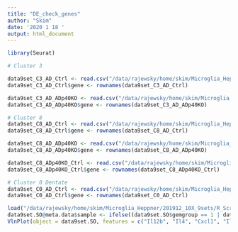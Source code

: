 ```yaml
---
title: "DE_check_genes"
author: "Skim"
date: '2020 1 18 '
output: html_document
---
```


```r
library(Seurat)

# Cluster 3

data9set_C3_AD_Ctrl <- read.csv("/data/rajewsky/home/skim/Microglia_Heppner/201912_10X_9sets/R_Scripts/DE_csv_files/20200117_Clustering_DE_by_MAST_each_Cluster_3AD_Ctrl.csv", row.names = 1)
data9set_C3_AD_Ctrl$gene <- rownames(data9set_C3_AD_Ctrl)

data9set_C3_AD_ADp40KO <- read.csv("/data/rajewsky/home/skim/Microglia_Heppner/201912_10X_9sets/R_Scripts/DE_csv_files/20200117_Clustering_DE_by_MAST_each_Cluster_3AD_ADp40KO.csv", row.names = 1)
data9set_C3_AD_ADp40KO$gene <- rownames(data9set_C3_AD_ADp40KO)

# Cluster 8 
data9set_C8_AD_Ctrl <- read.csv("/data/rajewsky/home/skim/Microglia_Heppner/201912_10X_9sets/R_Scripts/DE_csv_files/20200117_Clustering_DE_by_MAST_each_Cluster_8AD_Ctrl.csv", row.names = 1)
data9set_C8_AD_Ctrl$gene <- rownames(data9set_C8_AD_Ctrl)

data9set_C8_AD_ADp40KO <- read.csv("/data/rajewsky/home/skim/Microglia_Heppner/201912_10X_9sets/R_Scripts/DE_csv_files/20200117_Clustering_DE_by_MAST_each_Cluster_8AD_ADp40KO.csv", row.names = 1)
data9set_C8_AD_ADp40KO$gene <- rownames(data9set_C8_AD_ADp40KO)

data9set_C8_ADp40KO_Ctrl <- read.csv("/data/rajewsky/home/skim/Microglia_Heppner/201912_10X_9sets/R_Scripts/DE_csv_files/20200117_Clustering_DE_by_MAST_each_Cluster_8ADp40KO_Ctrl.csv", row.names = 1)
data9set_C8_ADp40KO_Ctrl$gene <- rownames(data9set_C8_ADp40KO_Ctrl)

# Cluster 0 Dentate
data9set_C0_AD_Ctrl <- read.csv("/data/rajewsky/home/skim/Microglia_Heppner/201912_10X_9sets/R_Scripts/DE_csv_files/20200117_Clustering_DE_by_MAST_each_Cluster_0AD_Ctrl.csv", row.names = 1)
data9set_C0_AD_Ctrl$gene <- rownames(data9set_C0_AD_Ctrl)
```

```r
load("/data/rajewsky/home/skim/Microglia_Heppner/201912_10X_9sets/R_Scripts/20200117_Clustering_DE_by_MAST_Seurat_object.Robj")
data9set.SO@meta.data$sample <- ifelse((data9set.SO$gemgroup == 1 | data9set.SO$gemgroup == 4 | data9set.SO$gemgroup == 7), "Ctrl", ifelse((data9set.SO$gemgroup == 2 | data9set.SO$gemgroup == 5 | data9set.SO$gemgroup == 8), "AD", "ADp40KO"))
VlnPlot(object = data9set.SO, features = c("Il12b", "Il4", "Cxcl1", "Il1b"), group.by = "sample", ncol = 2)
```

```r


```

